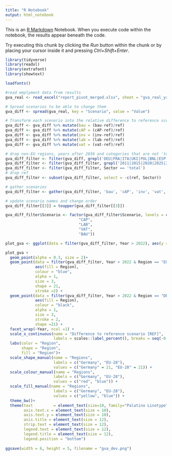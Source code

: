 ```yaml
---
title: "R Notebook"
output: html_notebook
---
```


This is an [R Markdown](http://rmarkdown.rstudio.com) Notebook. When you execute code within the notebook, the results appear beneath the code. 

Try executing this chunk by clicking the *Run* button within the chunk or by placing your cursor inside it and pressing *Ctrl+Shift+Enter*. 

```r
library(tidyverse)
library(readxl)
library(extrafont)
library(showtext)

loadfonts()
```

```r
#read emplyment data from results
gva_real <- read_excel("report_pivot_merged.xlsx", sheet = "gva_real_yr")
```

```r

# Spread scenarios to be able to change them
gva_diff <- spread(gva_real, key = "Scenario", value = "Value")

# Transform each scenario into the relative difference to reference scenario
gva_diff <- gva_diff %>% mutate(bau = (bau-ref)/ref)
gva_diff <- gva_diff %>% mutate(cAP = (cAP-ref)/ref)
gva_diff <- gva_diff %>% mutate(inv = (inv-ref)/ref)
gva_diff <- gva_diff %>% mutate(lab = (lab-ref)/ref)
gva_diff <- gva_diff %>% mutate(vat = (vat-ref)/ref)
```

```r
# drop non-EU regions, years after 2030 and categories that are not 'total'
gva_diff_filter <- filter(gva_diff, grepl('DEU|FRA|ITA|UKI|POL|BNL|ESP|EUN|EUS|EU28', Region))
gva_diff_filter <- filter(gva_diff_filter, grepl('2011|2015|2020|2025|2030', Year))
gva_diff_filter <- filter(gva_diff_filter, Sector == 'total')
# drop ref
gva_diff_filter <- subset(gva_diff_filter, select = -c(ref, Sector))

# gather scenarios
gva_diff_filter <- gather(gva_diff_filter, 'bau', 'cAP', 'inv', 'vat', 'lab', key = 'Scenario', value = 'Value')

# update scenario names and change order
gva_diff_filter[[3]] = toupper(gva_diff_filter[[3]])

gva_diff_filter$Scenario <- factor(gva_diff_filter$Scenario, levels = c("INV",
                                "CAP",
                                "LAB",
                                "VAT",
                                "BAU"))
```

```r
plot_gva <- ggplot(data = filter(gva_diff_filter, Year > 2022), aes(y = Scenario, x = Value))

plot_gva +
  geom_point(alpha = 0.3, size = 2)+
  geom_point(data = filter(gva_diff_filter, Year > 2022 & Region == "EU28"), 
             aes(fill = Region), 
             colour = "blue",
             alpha = 1, 
             size = 3, 
             shape = 21, 
             stroke =2) +
  geom_point(data = filter(gva_diff_filter, Year > 2022 & Region == "DEU"), 
             aes(fill = Region), 
             colour = "black",
             alpha = 1, 
             size = 3, 
             stroke = 2, 
             shape =21) +
  facet_wrap(~Year, ncol =1) +
  scale_x_continuous(name = "Difference to reference scenario [REF]",
                     labels = scales::label_percent(), breaks = seq(-0.02, 0.01,0.005))+
  labs(color = "Region",
       shape = "Region",
       fill = "Region")+
  scale_shape_manual(name = "Regions",
                     labels = c("Germany", "EU-28"),
                     values = c("Germany" = 21, "EU-28" = 21)) +
  scale_colour_manual(name = "Regions",
                     labels = c("Germany", "EU-28"),
                     values = c("red", "blue")) +
  scale_fill_manual(name = "Regions",
                     labels = c("Germany", "EU-28"),
                     values = c("yellow", "blue")) +
  theme_bw()+
  theme(text         = element_text(size=10, family="Palatino Linotype"),
        axis.text.x = element_text(size = 10),
        axis.text.y = element_text(size = 10),
        axis.title = element_text(size = 12),
        strip.text = element_text(size = 12),
        legend.text = element_text(size = 12),
        legend.title = element_text(size = 12),
        legend.position = "bottom")
  
ggsave(width = 6, height = 5, filename = "gva_dev.png")
```
